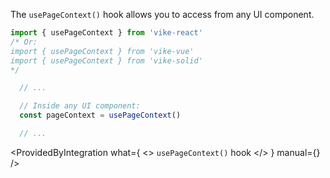

The `usePageContext()` hook allows you to access <Link href="/pageContext" noBreadcrumb /> from any UI
component.

```js
import { usePageContext } from 'vike-react'
/* Or:
import { usePageContext } from 'vike-vue'
import { usePageContext } from 'vike-solid'
*/

  // ...

  // Inside any UI component:
  const pageContext = usePageContext()

  // ...
```

<ProvidedByIntegration
  what={
    <>
      <code>usePageContext()</code> hook
    </>
  }
  manual={<Link href="/pageContext-anywhere" />}
/>
